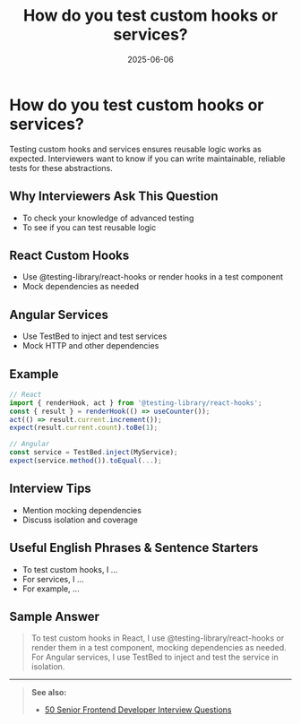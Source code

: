 ﻿---
title: 'How do you test custom hooks or services?'
date: '2025-06-06'
tags: ['interview', 'testing', 'custom hook', 'service', 'react', 'angular']
draft: false
summary: 'A practical guide to testing custom hooks and services in React and Angular, with examples and interview tips.'
authors: ['default']
layout: PostSimple
---

# How do you test custom hooks or services?

Testing custom hooks and services ensures reusable logic works as expected. Interviewers want to know if you can write maintainable, reliable tests for these abstractions.

## Why Interviewers Ask This Question

- To check your knowledge of advanced testing
- To see if you can test reusable logic

## React Custom Hooks

- Use @testing-library/react-hooks or render hooks in a test component
- Mock dependencies as needed

## Angular Services

- Use TestBed to inject and test services
- Mock HTTP and other dependencies

## Example

```js
// React
import { renderHook, act } from '@testing-library/react-hooks';
const { result } = renderHook(() => useCounter());
act(() => result.current.increment());
expect(result.current.count).toBe(1);

// Angular
const service = TestBed.inject(MyService);
expect(service.method()).toEqual(...);
```

## Interview Tips

- Mention mocking dependencies
- Discuss isolation and coverage

## Useful English Phrases & Sentence Starters

- To test custom hooks, I ...
- For services, I ...
- For example, ...

## Sample Answer

> To test custom hooks in React, I use @testing-library/react-hooks or render them in a test component, mocking dependencies as needed. For Angular services, I use TestBed to inject and test the service in isolation.

---

> **See also:**
>
> - [50 Senior Frontend Developer Interview Questions](./)
